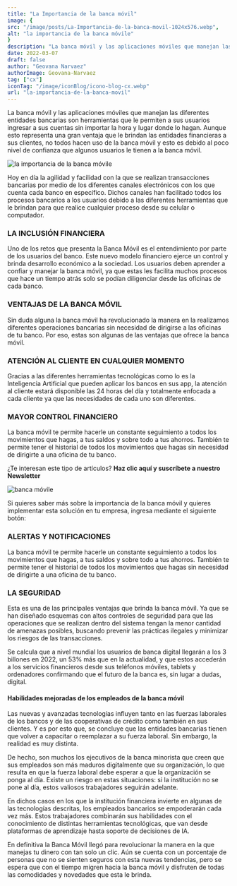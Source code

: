 ```yaml
---
title: "La Importancia de la banca móvil"
image: {
src: "/image/posts/La-Importancia-de-la-banca-movil-1024x576.webp",
alt: "la importancia de la banca móvile"
}
description: "La banca móvil y las aplicaciones móviles que manejan las diferentes entidades bancarias son herramientas que le permiten a sus usuarios ingresar a sus cuentas sin importar la hora y lugar donde lo hagan. "
date: 2022-03-07
draft: false
author: "Geovana Narvaez"
authorImage: Geovana-Narvaez
tag: ["cx"]
iconTag: "/image/iconBlog/icono-blog-cx.webp"
url: "la-importancia-de-la-banca-movil"
---
```



La banca móvil y las aplicaciones móviles que manejan las diferentes entidades bancarias son herramientas que le permiten a sus usuarios ingresar a sus cuentas sin importar la hora y lugar donde lo hagan. Aunque esto representa una gran ventaja que le brindan las entidades financieras a sus clientes, no todos hacen uso de la banca móvil y esto es debido al poco nivel de confianza que algunos usuarios le tienen a la banca móvil.

![la importancia de la banca móvile](/image/posts/La-Importancia-de-la-banca-movil-1024x576.webp)

Hoy en día la agilidad y facilidad con la que se realizan transacciones bancarias por medio de los diferentes canales electrónicos con los que cuenta cada banco en específico. Dichos canales han facilitado todos los procesos bancarios a los usuarios debido a las diferentes herramientas que le brindan para que realice cualquier proceso desde su celular o computador. 

### LA INCLUSIÓN FINANCIERA
Uno de los retos que presenta la Banca Móvil es el entendimiento por parte de los usuarios del banco. Este nuevo modelo financiero ejerce un control y brinda desarrollo económico a la sociedad. Los usuarios deben aprender a confiar y manejar la banca móvil, ya que estas les facilita muchos procesos que hace un tiempo atrás solo se podían diligenciar desde las oficinas de cada banco.

### VENTAJAS DE LA BANCA MÓVIL
Sin duda alguna la banca móvil ha revolucionado la manera en la realizamos diferentes operaciones bancarias sin necesidad de dirigirse a las oficinas de tu banco. Por eso, estas son algunas de las ventajas que ofrece la banca móvil.

### ATENCIÓN AL CLIENTE EN CUALQUIER MOMENTO
Gracias a las diferentes herramientas tecnológicas como lo es la Inteligencia Artificial que pueden aplicar los bancos en sus app, la atención al cliente estará disponible las 24 horas del día y totalmente enfocada a cada cliente ya que las necesidades de cada uno son diferentes.

### MAYOR CONTROL FINANCIERO
La banca móvil te permite hacerle un  constante seguimiento a todos los movimientos que hagas, a tus saldos y sobre todo a tus ahorros. También te permite tener el historial de todos los movimientos que hagas sin necesidad de dirigirte a una oficina de tu banco.

¿Te interesan este tipo de artículos? **Haz clic aquí y suscríbete a nuestro Newsletter**

![banca móvile](/image/posts/young-woman-holding-credit-card-and-using-smart-phone-for-online-shopping-scaled-1-1024x683.webp)

Si quieres saber más sobre la importancia de la banca móvil y quieres implementar esta solución en tu empresa, ingresa mediante el siguiente botón:

<Link text="ver solución" href="/experiencia-del-cliente" class="px-3 py-2 bg-xkale rounded-lg text-white uppercase shadow-lg"/>

### ALERTAS Y NOTIFICACIONES
La banca móvil te permite hacerle un  constante seguimiento a todos los movimientos que hagas, a tus saldos y sobre todo a tus ahorros. También te permite tener el historial de todos los movimientos que hagas sin necesidad de dirigirte a una oficina de tu banco.

### LA SEGURIDAD
Esta es una de las principales ventajas que brinda la banca móvil. Ya que se han diseñado esquemas con altos controles de seguridad para que las operaciones que se realizan dentro del sistema tengan la menor cantidad de amenazas posibles, buscando prevenir las prácticas ilegales y minimizar los riesgos de las transacciones.

Se calcula que a nivel mundial los usuarios de banca digital llegarán a los 3 billones en 2022, un 53% más que en la actualidad, y que estos accederán a los servicios financieros desde sus teléfonos móviles, tablets y ordenadores confirmando que el futuro de la banca es, sin lugar a dudas, digital.

#### Habilidades mejoradas de los empleados de la banca móvil 

Las nuevas y avanzadas tecnologías  influyen tanto en  las fuerzas laborales de los bancos y de las cooperativas de crédito como también en sus clientes. Y es por esto que, se concluye que las entidades bancarias tienen que volver a capacitar o reemplazar a su fuerza laboral. Sin embargo, la realidad es muy distinta.

De hecho, son muchos los ejecutivos de la banca minorista que creen que sus empleados son más maduros digitalmente que su organización, lo que resulta en que la fuerza laboral debe esperar a que la organización se ponga al día. Existe un riesgo en estas situaciones: si la institución no se pone al día, estos valiosos trabajadores seguirán adelante.

En dichos casos en los que la institución financiera invierte en algunas de las tecnologías descritas, los empleados bancarios se empoderarán cada vez más. Estos trabajadores combinarán sus habilidades con el conocimiento de distintas herramientas tecnológicas, que van desde plataformas de aprendizaje hasta soporte de decisiones de IA.

En definitiva la Banca Móvil llegó para revolucionar la manera en la que manejas tu dinero con tan solo un clic. Aún se cuenta con un porcentaje de personas que no se sienten seguros con esta nuevas tendencias, pero se espera que con el tiempo migren hacia la banca móvil y disfruten de todas las comodidades y novedades que esta le brinda.